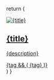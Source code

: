   return (
    <a
      className="block overflow-hidden shadow-lg hover:shadow-xl transition-all duration-300 cursor-pointer border border-gray-200 dark:border-gray-700 rounded-lg hover:transform hover:scale-105"
      href={href}
    >
      <div className="relative">
        <img src={img} className="w-full h-48 object-cover" alt={title} />
      </div>
      <div className="p-4">
        <h2 className="text-xl font-bold text-gray-900 dark:text-white mb-2">{title}</h2>
        <p className="text-gray-600 dark:text-gray-400 mb-2">{description}</p>
        {tag && (
          <span className="inline-block bg-white dark:bg-gray-800 text-gray-800 dark:text-gray-200 text-xs font-bold px-2 py-1 rounded-md text-[10px]">
            {tag}
          </span>
        )}
      </div>
    </a>
  )
}